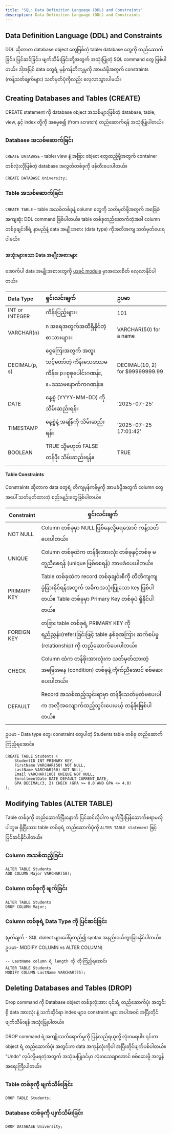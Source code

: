 ```yaml
---
title: "SQL: Data Definition Language (DDL) and Constraints"
description: Data Definition Language (DDL) and Constraints
---
```


## Data Definition Language (DDL) and Constraints 

DDL ဆိုတာက database object တွေဖြစ်တဲ့ table၊ database တွေကို တည်ဆောက်ခြင်း၊ ပြင်ဆင်ခြင်း၊ ဖျက်သိမ်းခြင်းတို့အတွက် အသုံးပြုတဲ့ SQL command တွေ ဖြစ်ပါတယ်။ 
ဒါ့အပြင် data တွေရဲ့ မှန်ကန်တိကျမှုကို အာမခံဖို့အတွက် constraints (ကန့်သတ်ချက်များ) သတ်မှတ်ပုံကိုလည်း လေ့လာသွားပါမယ်။


## Creating Databases and Tables (CREATE)
CREATE statement ကို database object အသစ်များဖြစ်တဲ့ database, table, view, နှင့် index တို့ကို အစမှစ၍ (from scratch) တည်ဆောက်ရန် အသုံးပြုပါတယ်။ 

### Database အသစ်ဆောက်ခြင်း

`CREATE DATABASE` - table၊ view နဲ့ အခြား object တွေထည့်ဖို့အတွက် container တစ်လုံးလိုဖြစ်တဲ့ database အလွတ်တစ်ခုကို ဖန်တီးပေးပါတယ်။

```
CREATE DATABASE University;
```
### Table အသစ်ဆောက်ခြင်း

`CREATE TABLE` - table အသစ်တစ်ခုနဲ့ column တွေကို သတ်မှတ်ဖို့အတွက် အခြေခံအကျဆုံး DDL command ဖြစ်ပါတယ်။ 
table တစ်ခုတည်ဆောက်တဲ့အခါ column တစ်ခုချင်းစီရဲ့ နာမည်နဲ့ data အမျိုးအစား (data type) ကိုအတိအကျ သတ်မှတ်ပေးရပါမယ်။

#### အသုံးများသော Data အမျိုးအစားများ

အောက်ပါ data အမျိုးအစားတွေကို [ယခင် module](/relational-database/sql/sql-types) မှာအသေးစိတ် လေ့လာနိုင်ပါတယ်။

| Data Type | ရှင်းလင်းချက် | ဥပမာ |
| :--- | :--- | :--- |
| INT or INTEGER | ကိန်းပြည့်များ။	 | 101 |
| VARCHAR(n) | n အရေအတွက်အထိရှိနိုင်တဲ့ စာသားများ။ | VARCHAR(50) for a name |
| DECIMAL(p, s) | ငွေကြေးအတွက် အထူးသင့်တော်တဲ့ ကိန်းသေဒဿမကိန်း။ p=စုစုပေါင်းဂဏန်း, s=ဒဿမနောက်ကဂဏန်း။ | DECIMAL(10, 2) for $99999999.99 |
| DATE | နေ့စွဲ (YYYY-MM-DD) ကို သိမ်းဆည်းရန်။ | '2025-07-25' |
| TIMESTAMP | နေ့စွဲနဲ့ အချိန်ကို သိမ်းဆည်းရန်။	 | '2025-07-25 17:01:42' |
| BOOLEAN | TRUE သို့မဟုတ် FALSE တန်ဖိုး သိမ်းဆည်းရန်။ | TRUE |

#### Table Constraints
Constraints ဆိုတာက data တွေရဲ့ တိကျမှန်ကန်မှုကို အာမခံဖို့အတွက် column တွေအပေါ် သတ်မှတ်ထားတဲ့ စည်းမျဉ်းတွေဖြစ်ပါတယ်။

| Constraint | ရှင်းလင်းချက် |
| ---- | ---- |
| NOT NULL | Column တစ်ခုမှာ NULL ဖြစ်နေလို့မရအောင် ကန့်သတ်ပေးပါတယ်။ |
| UNIQUE | Column တစ်ခုထဲက တန်ဖိုးအားလုံး တစ်ခုနှင့်တစ်ခု မတူညီစေရန် (unique ဖြစ်စေရန်) အာမခံပေးပါတယ်။| 
| PRIMARY KEY | Table တစ်ခုထဲက record တစ်ခုချင်းစီကို တိတိကျကျခွဲခြားနိုင်ရန်အတွက် အဓိကအသုံးပြုသော key ဖြစ်ပါတယ်။ Table တစ်ခုမှာ Primary Key တစ်ခုပဲ ရှိနိုင်ပါတယ်။ |
| FOREIGN KEY | တခြား table တစ်ခုရဲ့ PRIMARY KEY ကို ရည်ညွှန်း(refer)ခြင်းဖြင့် table နှစ်ခုအကြား  ဆက်စပ်မှု (relationship) ကို တည်ဆောက်ပေးပါတယ်။ | 
| CHECK	|  Column ထဲက တန်ဖိုးအားလုံးက သတ်မှတ်ထားတဲ့ အခြေအနေ (condition) တစ်ခုနဲ့ ကိုက်ညီအောင် စစ်ဆေးပေးပါတယ်။ |
| DEFAULT | Record အသစ်ထည့်သွင်းရာမှာ တန်ဖိုးသတ်မှတ်မပေးပါက အလိုအလျောက်ထည့်သွင်းပေးမယ့် တန်ဖိုးဖြစ်ပါတယ်။ | 

ဥပမာ - Data type တွေ၊ constraint တွေပါတဲ့ Students table တစ်ခု တည်ဆောက်ကြည့်ရအောင်။

```
CREATE TABLE Students (
    StudentID INT PRIMARY KEY,
    FirstName VARCHAR(50) NOT NULL,
    LastName VARCHAR(50) NOT NULL,
    Email VARCHAR(100) UNIQUE NOT NULL,
    EnrollmentDate DATE DEFAULT CURRENT_DATE,
    GPA DECIMAL(3, 2) CHECK (GPA >= 0.0 AND GPA <= 4.0)
);
```

## Modifying Tables (ALTER TABLE)
Table တစ်ခုကို တည်ဆောက်ပြီးနောက် ပြင်ဆင်လိုပါက ဖျက်ပြီးပြန်ဆောက်စရာမလိုပါဘူး။  ရှိပြီးသား table တစ်ခုရဲ့ တည်ဆောက်ပုံကို `ALTER TABLE statement` ဖြင့် ပြင်ဆင်နိုင်ပါတယ်။

### Column အသစ်ထည့်ခြင်း

```
ALTER TABLE Students
ADD COLUMN Major VARCHAR(50);
```

### Column တစ်ခုကို ဖျက်ခြင်း

```
ALTER TABLE Students
DROP COLUMN Major;
```

### Column တစ်ခုရဲ့ Data Type ကို ပြင်ဆင်ခြင်း
(မှတ်ချက် - SQL dialect များပေါ်မူတည်၍ syntax အနည်းငယ်ကွာခြားနိုင်ပါတယ်။ ဥပမာ- MODIFY COLUMN vs ALTER COLUMN)

```
-- LastName column ရဲ့ length ကို တိုးကြည့်ရအောင်။
ALTER TABLE Students
MODIFY COLUMN LastName VARCHAR(75);
```

## Deleting Databases and Tables (DROP)
Drop command ကို Database object တစ်ခုလုံးအား ၎င်းရဲ့ တည်ဆောက်ပုံ၊ အတွင်းရှိ data အားလုံး နဲ့ သက်ဆိုင်ရာ index များ၊ constraint များ အပါအဝင် အပြီးတိုင် ဖျက်သိမ်းရန် အသုံးပြုပါတယ်။

<Aside title="အရေးကြီးသတိပေးချက်">
DROP command ရဲ့အကျိုးသက်ရောက်မှုကို ပြန်လည်ရယူလို့ လုံးဝမရပါ။
၎င်းက object ရဲ့ တည်ဆောက်ပုံ၊ အတွင်းက data အကုန်လုံးကိုပါ အပြီးတိုင်ဖျက်ပစ်ပါတယ်။ "Undo" လုပ်လို့မရတဲ့အတွက် အသုံးမပြုခင်မှာ လုံးဝသေချာအောင် စစ်ဆေးဖို့ အလွန်အရေးကြီးပါတယ်။
</Aside>


### Table တစ်ခုကို ဖျက်သိမ်းခြင်း
```
DROP TABLE Students;
```

### Database တစ်ခုကို ဖျက်သိမ်းခြင်း
```
DROP DATABASE University;
```